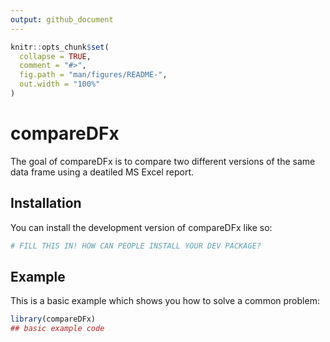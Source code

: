 ```yaml
---
output: github_document
---
```


<!-- README.md is generated from README.Rmd. Please edit that file -->

```r
knitr::opts_chunk$set(
  collapse = TRUE,
  comment = "#>",
  fig.path = "man/figures/README-",
  out.width = "100%"
)
```

# compareDFx

<!-- badges: start -->
<!-- badges: end -->

The goal of compareDFx is to compare two different versions of the same data frame using a deatiled MS Excel report.

## Installation

You can install the development version of compareDFx like so:

``` r
# FILL THIS IN! HOW CAN PEOPLE INSTALL YOUR DEV PACKAGE?
```

## Example

This is a basic example which shows you how to solve a common problem:

```r
library(compareDFx)
## basic example code
```

